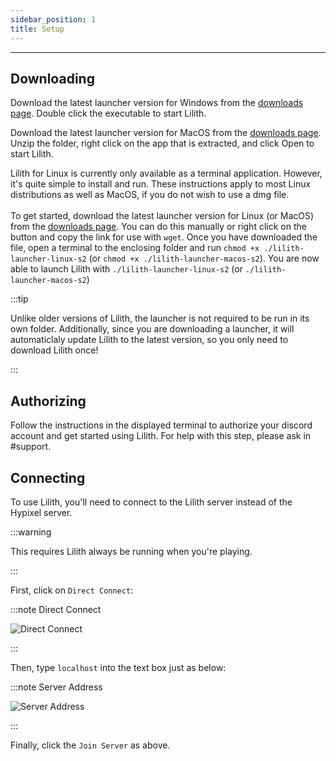 ```yaml
---
sidebar_position: 1
title: Setup
---
```


---

## Downloading


<Tabs>
  <TabItem value="windows" label="Windows" default>
      <p>Download the latest launcher version for Windows from the <a href="/downloads">downloads page</a>. Double click the executable to start Lilith.</p>
  </TabItem>
  <TabItem value="macos" label="MacOS">
      <p>
          Download the latest launcher version for MacOS from the <a href="/downloads">downloads page</a>.
          Unzip the folder, right click on the app that is extracted, and click Open to start Lilith.
      </p>
  </TabItem>
  <TabItem value="linux" label="Linux">
        <p>
            Lilith for Linux is currently only available as a terminal application. However, it's quite simple to install and run. These instructions apply to
            most Linux distributions as well as MacOS, if you do not wish to use a dmg file. <br/><br/>
            To get started, download the latest launcher version for Linux (or MacOS) from the <a href="/downloads">downloads page</a>.
            You can do this manually or right click on the button and copy the link for use with <code>wget</code>. Once you have downloaded the file,
            open a terminal to the enclosing folder and run <code>chmod +x ./lilith-launcher-linux-s2</code> (or <code>chmod +x ./lilith-launcher-macos-s2</code>). You are now able to launch Lilith with
            <code>./lilith-launcher-linux-s2</code> (or <code>./lilith-launcher-macos-s2</code>)
        </p>
  </TabItem>
</Tabs>



:::tip

Unlike older versions of Lilith, the launcher is not required to be run in its own folder.
Additionally, since you are downloading a launcher, it will automaticlaly update Lilith to the latest version,
so you only need to download Lilith once!

:::

## Authorizing

Follow the instructions in the displayed terminal to authorize your discord account and get started using Lilith. For help with this step, please ask in #support.

## Connecting

To use Lilith, you'll need to connect to the Lilith server instead of the Hypixel server.

:::warning

This requires Lilith always be running when you're playing.

:::

First, click on `Direct Connect`:

:::note Direct Connect

![Direct Connect](./direct_connect.png)

:::

Then, type `localhost` into the text box just as below:

:::note Server Address

![Server Address](./localhost.png)

:::

Finally, click the `Join Server` as above.